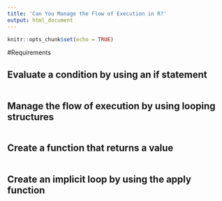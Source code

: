 ---
title: 'Can You Manage the Flow of Execution in R?'
output: html_document
---

```{r setup, include=FALSE}
knitr::opts_chunk$set(echo = TRUE)

```

#Requirements

## Evaluate a condition by using an if statement

```{r Evaluate a condition by using an if statement, echo=FALSE, error=FALSE, warning=TRUE}








```

## Manage the flow of execution by using looping structures
```{r Manage the flow of execution by using looping structures, echo=FALSE, error=FALSE, warning=TRUE}









```

## Create a function that returns a value
```{r Create a function that returns a value, echo=FALSE, error=FALSE, warning=TRUE}









```

## Create an implicit loop by using the apply function

```{r Create an implicit loop by using the apply function, echo=FALSE, error=FALSE, warning=TRUE}









```
